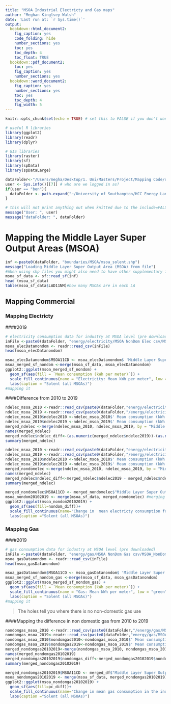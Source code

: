 ```yaml
---
title: "MSOA Industrial Electricty and Gas maps"
author: "Meghan Kinglsey-Walsh"
date: 'Last run at: `r Sys.time()`'
output:
  bookdown::html_document2:
    fig_caption: yes
    code_folding: hide
    number_sections: yes
    toc: yes
    toc_depth: 4
    toc_float: TRUE
  bookdown::pdf_document2:
    toc: yes
    fig_caption: yes
    number_sections: yes
  bookdown::word_document2: 
    fig_caption: yes
    number_sections: yes
    toc: yes
    toc_depth: 4
    fig_width: 5
---
```


```r
knitr::opts_chunk$set(echo = TRUE) # set this to FALSE if you don't want the code in the final output

# useful R libraries
library(ggplot2)
library(readr)
library(dplyr)

# GIS libraries
library(raster)
library(sf)
library(spData)
library(spDataLarge)

dataFolder<-"/Users/megha/Desktop/1. Uni/Masters/Project/Mapping Code/data/" # default for Meghan
user <- Sys.info()[[7]] # who are we logged in as?
if(user == "ben"){
  dataFolder <- path.expand("~/University of Southampton/HCC Energy Landscape Mapping project - Documents/General/data/")
}

# this will not print anything out when knitted due to the include=FALSE setting in the chunk header
message("User: ", user)
message("dataFolder: ", dataFolder)
```

# Mapping the Middle Layer Super Output Areas (MSOA)

```r
inf <-paste0(dataFolder, "boundaries/MSOA/msoa_solent.shp")
message("Loading Middle Layer Super Output Area (MSOA) from file")
#When using shp files you might also need to have other supplementary files in the same folder to allow it to run https://cfss.uchicago.edu/notes/simple-features/
msoa_sf_data <- sf::read_sf(inf) 
head (msoa_sf_data)
table(msoa_sf_data$LAD11NM)#how many MSOAs are in each LA
```

## Mapping Commercial
### Mapping Electricty
####2019
```r
# electricity consumption data for industry at MSOA level (pre downloaded)
inFile <-paste0(dataFolder, "energy/electricity/MSOA NonDom Elec csv/MSOA_NONDOM_2019.csv")
msoa_elecDatanondom <- readr::read_csv(inFile)
head(msoa_elecDatanondom)
```

```r
msoa_elecDatanondom$MSOA11CD <- msoa_elecDatanondom$ 'Middle Layer Super Output Area (MSOA) Code' 
msoa_merged_sf_nondom <-merge(msoa_sf_data, msoa_elecDatanondom)
ggplot2::ggplot(msoa_merged_sf_nondom) + 
  geom_sf(aes(fill = `Mean consumption (kWh per meter)`)) +
  scale_fill_continuous(name = "Electricity: Mean kWh per meter", low = "green", high = "red") +
  labs(caption = "Solent (all MSOAs)")
#mapping it
```
####Difference from 2010 to 2019
```r
ndelec_msoa_2010 <-readr::read_csv(paste0(dataFolder,"energy/electricity/MSOA NonDom Elec csv/MSOA_NONDOM_2010.csv"))
ndelec_msoa_2019 <-readr::read_csv(paste0(dataFolder,"/energy/electricity/MSOA NonDom Elec csv/MSOA_NONDOM_2019.csv"))
ndelec_msoa_2010$ndelec2010 <-ndelec_msoa_2010$' Mean consumption (kWh per meter)'                                       
ndelec_msoa_2019$ndelec2019 <-ndelec_msoa_2019$' Mean consumption (kWh per meter) '
merged_ndelec <-merge(ndelec_msoa_2010, ndelec_msoa_2019, by = "Middle Layer Super Output Area (MSOA) Code", all=TRUE)
names(merged_ndelec)
merged_ndelec$ndelec_diff<-(as.numeric(merged_ndelec$ndelec2019))-(as.numeric(merged_ndelec$ndelec2010))
summary(merged_ndelec)
```

```r
ndelec_msoa_2010 <-readr::read_csv(paste0(dataFolder,"energy/electricity/MSOA NonDom Elec csv/MSOA_NONDOM_2010.csv"))
ndelec_msoa_2019 <-readr::read_csv(paste0(dataFolder,"/energy/electricity/MSOA NonDom Elec csv/MSOA_NONDOM_2019.csv"))
ndelec_msoa_2010$ndelec2010 <-ndelec_msoa_2010$' Mean consumption (kWh per meter)'                                       
ndelec_msoa_2019$ndelec2019 <-ndelec_msoa_2019$' Mean consumption (kWh per meter) '
merged_nondomelec <-merge(ndelec_msoa_2010, ndelec_msoa_2019, by = "Middle Layer Super Output Area (MSOA) Code", all=TRUE)
names(merged_ndelec)
merged_ndelec$ndelec_diff<-merged_ndelec$ndelec2019 - merged_ndelec$ndelec2010 ##BROKEN
summary(merged_ndelec)
```
```r
merged_nondomelec$MSOA11CD <- merged_nondomelec$"Middle Layer Super Output Area (MSOA) Code"
msoa_nondom20102019 <- merge(msoa_sf_data, merged_nondomelec) #merging these
ggplot2::ggplot(msoa_nondom20102019) +
  geom_sf(aes(fill=nondom_diff))+ 
  scale_fill_continuous(name="Change in  mean electricty consumption for the industrial sector", low="green",high="red")+
  labs(caption ="Solent (all MSOAs)")
```
### Mapping Gas
####2019
```r
# gas consumption data for industry at MSOA level (pre downloaded)
inFile <-paste0(dataFolder, "energy/gas/MSOA NonDom Gas csv/MSOA_NonDom_Gas_2019.csv")
msoa_gasDatanondom <- readr::read_csv(inFile)
head(msoa_gasDatanondom)
```

```r
msoa_gasDatanondom$MSOA11CD <- msoa_gasDatanondom$ 'Middle Layer Super Output Area (MSOA) Code' 
msoa_merged_sf_nondom_gas <-merge(msoa_sf_data, msoa_gasDatanondom)
ggplot2::ggplot(msoa_merged_sf_nondom_gas) + 
  geom_sf(aes(fill = `Mean consumption (kWh per meter)`)) +
  scale_fill_continuous(name = "Gas: Mean kWh per meter", low = "green", high = "red") +
  labs(caption = "Solent (all MSOAs)")
#mapping it
```
> The holes tell you where there is no non-domestic gas use

####Mapping the difference in non domestic gas from 2010 to 2019 
```r
nondomgas_msoa_2010 <-readr::read_csv(paste0(dataFolder,"/energy/gas/MSOA NonDom Gas csv/MSOA_NonDom_Gas_2010.csv"))
nondomgas_msoa_2019<-readr::read_csv(paste0(dataFolder,"energy/gas/MSOA NonDom Gas csv/MSOA_NonDom_Gas_2019.csv"))
nondomgas_msoa_2010$nondomgas2010<-nondomgas_msoa_2010$' Mean consumption (kWh per meter)'
nondomgas_msoa_2019$nondomgas2019<-nondomgas_msoa_2019$' Mean consumption (kWh per meter)'
merged_nondomgas20102019<-merge(nondomgas_msoa_2010, nondomgas_msoa_2019, by = "Middle Layer Super Output Area (MSOA) Code", all=TRUE)
names(merged_nondomgas20102019)
merged_nondomgas20102019$nondomgas_diff<-merged_nondomgas20102019$nondomgas2019 - merged_nondomgas20102019$nondomgas2010 ##BROKEN
summary(merged_nondomgas20102019)
```

```r
merged_nondomgas20102019$MSOA11CD <- merged_df$"Middle Layer Super Output Area (MSOA) Code" #creating a variable with the LSOA code in the same name as in sf_data
msoa_nondomgas20102019 <- merge(msoa_sf_data, merged_nondomgas20102019) #merging these
ggplot2::ggplot(msoa_nondomgas20102019) +
  geom_sf(aes(fill=pc_diff))+ 
  scale_fill_continuous(name="Change in mean gas consumption in the indistrial sector", low="green",high="red")+
  labs(caption ="Solent (all MSOAs)")
```

